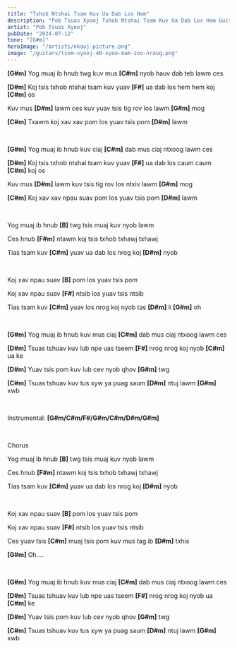 ```yaml
---
title: "Txhob Ntshai Tsam Kuv Ua Dab Los Hem"
description: "Pob Tsuas Xyooj Txhob Ntshai Tsam Kuv Ua Dab Los Hem Guitar Chords"
artist: "Pob Tsuas Xyooj"
pubDate: "2024-07-12"
tone: "[G#m]"
heroImage: "/artists/nkauj-picture.png"
image: "/guitars/tsom-xyooj-40-xyoo-mam-zoo-nraug.png"
---
```


<b>[G#m]</b> Yog muaj ib hnub twg kuv mus <b>[C#m]</b> nyob hauv dab teb lawm ces

<b>[D#m]</b> Koj tsis txhob ntshai tsam kuv yuav <b>[F#]</b> ua dab los hem hem koj <b>[C#m]</b> os

Kuv mus <b>[D#m]</b> lawm ces kuv yuav tsis tig rov los lawm <b>[G#m]</b> mog

<b>[C#m]</b> Txawm koj xav xav pom los yuav tsis pom <b>[D#m]</b> lawm

<br />

<b>[G#m]</b> Yog muaj ib hnub kuv ciaj <b>[C#m]</b> dab mus ciaj ntxoog lawm ces

<b>[D#m]</b> Koj tsis txhob ntshai tsam kuv yuav <b>[F#]</b> ua dab los caum caum <b>[C#m]</b> koj os

Kuv mus <b>[D#m]</b> lawm kuv tsis tig rov los ntxiv lawm <b>[G#m]</b> mog


<b>[C#m]</b> Koj xav xav npau suav pom los yuav tsis pom  <b>[D#m]</b> lawm

<br />

Yog muaj ib hnub <b>[B]</b> twg tsis muaj kuv nyob lawm

Ces hnub <b>[F#m]</b> ntawm koj tsis txhob txhawj txhawj 

Tias tsam kuv <b>[C#m]</b> yuav ua dab los nrog koj <b>[D#m]</b> nyob

<br />

Koj xav npau suav <b>[B]</b> pom los yuav tsis pom

Koj xav npau suav <b>[F#]</b> ntsib los yuav tsis ntsib

Tias tsam kuv <b>[C#m]</b> yuav los nrog koj nyob tas <b>[D#m]</b> li <b>[G#m]</b> oh

<br />

<b>[G#m]</b> Yog muaj ib hnub kuv mus ciaj <b>[C#m]</b> dab mus ciaj ntxoog lawm ces


<b>[D#m]</b> Tsuas tshuav kuv lub npe uas tseem <b>[F#]</b> nrog nrog koj nyob <b>[C#m]</b> ua ke

<b>[D#m]</b> Yuav tsis pom kuv lub cev nyob qhov <b>[G#m]</b> twg

<b>[C#m]</b> Tsuas tshuav kuv tus xyw ya puag saum <b>[D#m]</b> ntuj lawm <b>[G#m]</b> xwb

<br />

Instrumental: <b>[G#m/C#m/F#/G#m/C#m/D#m/G#m]</b>

<br />

Chorus

Yog muaj ib hnub <b>[B]</b> twg tsis muaj kuv nyob lawm

Ces hnub <b>[F#m]</b> ntawm koj tsis txhob txhawj txhawj 

Tias tsam kuv <b>[C#m]</b> yuav ua dab los nrog koj <b>[D#m]</b> nyob

<br />

Koj xav npau suav <b>[B]</b> pom los yuav tsis pom

Koj xav npau suav <b>[F#]</b> ntsib los yuav tsis ntsib

Ces yuav tsis <b>[C#m]</b> muaj tsis pom kuv mus tag ib <b>[D#m]</b> txhis

<b>[G#m]</b> Oh....

<br />

<b>[G#m]</b> Yog muaj ib hnub kuv mus ciaj <b>[C#m]</b> dab mus ciaj ntxoog lawm ces

<b>[D#m]</b> Tsuas tshuav kuv lub npe uas tseem <b>[F#]</b> nrog nrog koj nyob ua <b>[C#m]</b> ke

<b>[D#m]</b> Yuav tsis pom kuv lub cev nyob qhov <b>[G#m]</b> twg

<b>[C#m]</b> Tsuas tshuav kuv tus xyw ya puag saum <b>[D#m]</b> ntuj lawm <b>[G#m]</b> xwb
